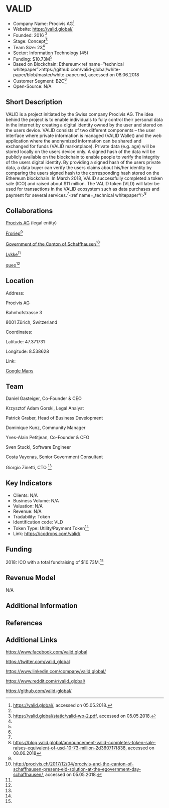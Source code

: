 =VALID=

* Company Name: Procivis AG<ref name=„website“>https://valid.global/, accessed on 05.05.2018.</ref>
* Website: https://valid.global/
* Founded: 2016 <ref name=„website“/>
* Stage: Concept<ref name=„whitepaper“>https://valid.global/static/valid-wp-2.pdf, accessed on 05.05.2018.</ref>
* Team Size: 23<ref name=„whitepaper“/>
* Sector: Information Technology (45)
* Funding: $10.73M<ref name=„website“/>
* Based on Blockchain: Ethereum<ref name=”technical whitepaper”>https://github.com/valid-global/white-paper/blob/master/white-paper.md, accessed on 08.06.2018</ref>
* Customer Segment: B2C<ref name=„whitepaper“/>
* Open-Source: N/A


==Short Description==

VALID is a project initiated by the Swiss company Procivis AG. The idea behind the project is to enable individuals to fully control their personal data in the internet by creating a digital identity owned by the user and stored on the users device. VALID consists of two different components – the user interface where private information is managed (VALID Wallet) and the web application where the anonymized information can be shared and exchanged for funds (VALID marketplace). Private data (e.g. age) will be stored locally on the users device only. A signed hash of the data will be publicly available on the blockchain to enable people to verify the integrity of the users digital identity. By providing a signed hash of the users private data, a data buyer can verify the users claims about his/her identity by comparing the users signed hash to the corresponding hash stored on the Ethereum blockchain. In March 2018, VALID successfully completed a token sale (ICO) and raised about $11 million. The VALID token (VLD) will later be used for transactions in the VALID ecosystem such as data purchases and payment for several services.<ref name=”whitepaper”/><ref name=„technical whitepaper“/><ref name=”blog1”>https://blog.valid.global/announcement-valid-completes-token-sale-raises-equivalent-of-usd-10-73-million-2d360717f838, accessed on 08.06.2018</ref>

==Collaborations==

[https://procivis.ch/ Procivis AG] (legal entity)

[https://www.froriep.com/en/ Froriep]<ref name=„whitepaper“/>

[http://www.ktsh.ch/index.php?id=5016 Government of the Canton of Schaffhausen]<ref>http://procivis.ch/2017/12/04/procivis-and-the-canton-of-schaffhausen-present-eid-solution-at-the-egovernment-day-schaffhausen/, accessed on 05.05.2018.</ref>

[https://www.lykke.com/company Lykke]<ref name=„whitepaper“/>

[https://www.queo.de/ch/startseite queo]<ref name=„whitepaper“/>



==Location==

Address:

Procivis AG

Bahnhofstrasse 3
 
8001 Zürich, Switzerland


Coordinates: 

Latitude: 47.371731

Longitude: 8.538628



Link: 

[https://www.google.ch/maps/place/Bahnhofstrasse+3,+8001+Z%C3%BCrich/@47.3679642,8.535143,15.93z/data=!4m5!3m4!1s0x47900a0011b538b3:0x82d3b80ac79d1e1a!8m2!3d47.3675143!4d8.5398846?hl=de Google Maps]


==Team==

Daniel Gasteiger, Co-Founder & CEO 

Krzysztof Adam Gorski, Legal Analyst 

Patrick Graber, Head of Business Development 

Dominique Kunz, Community Manager 

Yves-Alain Petitjean, Co-Founder & CFO 

Sven Stucki, Software Engineer 

Costa Vayenas, Senior Government Consultant 

Giorgio Zinetti, CTO
<ref name=„whitepaper“/>


==Key Indicators==

* Clients: N/A
* Business Volume: N/A
* Valuation: N/A
* Revenue: N/A
* Tradability: Token
* Identification code: VLD
* Token Type: Utility/Payment Token<ref name=„whitepaper“/>
* Link: https://icodrops.com/valid/


==Funding==

2018: ICO with a total fundraising of $10.73M.<ref name =„website“/>


==Revenue Model==

N/A


==Additional Information==




==References==

<references/>



==Additional Links==

https://www.facebook.com/valid.global

https://twitter.com/valid_global

https://www.linkedin.com/company/valid.global/

https://www.reddit.com/r/valid_global/

https://github.com/valid-global/

